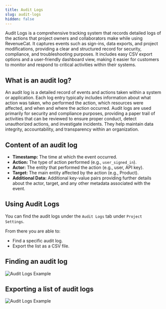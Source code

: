 ```yaml
---
title: Audit Logs
slug: audit-logs
hidden: false
---
```


Audit Logs is a comprehensive tracking system that records detailed logs of the actions that project owners and collaborators make while using RevenueCat. It captures events such as sign-ins, data exports, and project modifications, providing a clear and structured record for security, compliance, and troubleshooting purposes. It includes easy CSV export options and a user-friendly dashboard view, making it easier for customers to monitor and respond to critical activities within their systems.

## What is an audit log?

An audit log is a detailed record of events and actions taken within a system or application. Each log entry typically includes information about what action was taken, who performed the action, which resources were affected, and when and where the action occurred. Audit logs are used primarily for security and compliance purposes, providing a paper trail of activities that can be reviewed to ensure proper conduct, detect unauthorized actions, and investigate incidents. They help maintain data integrity, accountability, and transparency within an organization.

## Content of an audit log

- **Timestamp:** The time at which the event occurred.
- **Action:** The type of action performed (e.g., `user_signed_in`).
- **Actor:** The entity that performed the action (e.g., user, API key).
- **Target:** The main entity affected by the action (e.g., Product).
- **Additional Data:** Additional key-value pairs providing further details about the actor, target, and any other metadata associated with the event.

## Using Audit Logs

You can find the audit logs under the `Audit Logs` tab under `Project Settings`.

From there you are able to:

- Find a specific audit log.
- Export the list as a CSV file.

## Finding an audit log

![](/docs_images/account/audit-logs/audit-logs-example-log.png "Audit Logs Example")

## Exporting a list of audit logs

![](/docs_images/account/audit-logs/audit-logs-export.png "Audit Logs Example")
